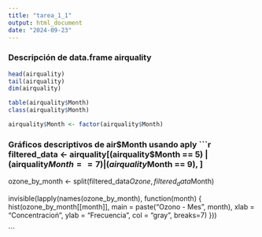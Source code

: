 ```yaml
---
title: "tarea_1_1"
output: html_document
date: "2024-09-23"
---
```


### Descripción de data.frame airquality
```r

head(airquality)
tail(airquality)
dim(airquality)

table(airquality$Month)
class(airquality$Month)

airquality$Month <- factor(airquality$Month)
```


### Gráficos descriptivos de air$Month usando aply
```r

filtered_data <- airquality[(airquality$Month == 5) | (airquality$Month == 7) | (airquality$Month == 9), ]

ozone_by_month <- split(filtered_data$Ozone, filtered_data$Month)

invisible(lapply(names(ozone_by_month), function(month) {
  hist(ozone_by_month[[month]], 
       main = paste("Ozono - Mes", month),
       xlab = "Concentracioń", ylab = "Frecuencia",
       col = "gray", breaks=7)
}))




```


